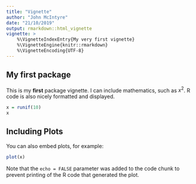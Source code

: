 ```yaml
---
title: "Vignette"
author: "John McIntyre"
date: "21/10/2019"
output: rmarkdown::html_vignette
vignette: >
    %\VignetteIndexEntry{My very first vignette}
    %\VignetteEngine{knitr::rmarkdown}
    %\VignetteEncoding{UTF-8}
---
```


## My first package

This is my **first** package vignette.
I can include mathematics, such as $x^2$.
R code is also nicely formatted and displayed.

```r
x = runif(10)
x
```

## Including Plots

You can also embed plots, for example:

```r
plot(x)
```

Note that the `echo = FALSE` parameter was added to the code chunk to prevent printing of the R code that generated the plot.
